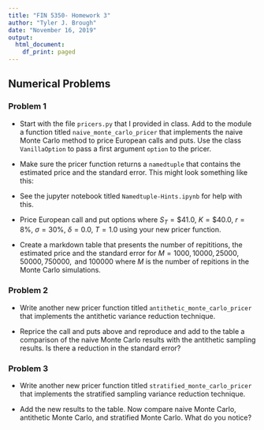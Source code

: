 ```yaml
---
title: "FIN 5350- Homework 3"
author: "Tyler J. Brough"
date: "November 16, 2019"
output:
  html_document:
    df_print: paged
---
```




## Numerical Problems


### __Problem 1__

* Start with the file `pricers.py` that I provided in class. Add to the module a function titled `naive_monte_carlo_pricer` that implements
  the naive Monte Carlo method to price European calls and puts. Use the class `VanillaOption` to pass a first argument `option` to the pricer. 

* Make sure the pricer function returns a `namedtuple` that contains the estimated price and the standard error. This might look something like this: 

* See the jupyter notebook titled `Namedtuple-Hints.ipynb` for help with this. 

* Price European call and put options where $S_{T} = \$41.0$, $K = \$40.0$, $r = 8\%$, $\sigma = 30\%$, $\delta = 0.0$, $T = 1.0$ using your new pricer function.

* Create a markdown table that presents the number of repititions, the estimated price and the standard error for
  $M = 1000, 10000, 25000, 50000, 750000, \text{ and } 100000$ where $M$ is the number of repitions in the Monte Carlo simulations. 


### __Problem 2__

* Write another new pricer function titled `antithetic_monte_carlo_pricer` that implements the antithetic variance reduction technique. 

* Reprice the call and puts above and reproduce and add to the table a comparison of the naive Monte Carlo results with the antithetic sampling results. 
  Is there a reduction in the standard error? 


### __Problem 3__

* Write another new pricer function titled `stratified_monte_carlo_pricer` that implements the stratified sampling variance reduction technique. 

* Add the new results to the table. Now compare naive Monte Carlo, antithetic Monte Carlo, and stratified Monte Carlo. What do you notice? 
